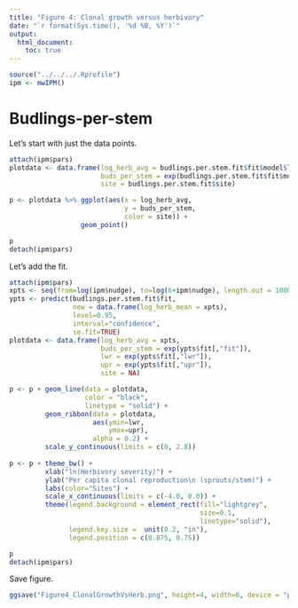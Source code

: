 ```yaml
---
title: "Figure 4: Clonal growth versus herbivory"
date: "`r format(Sys.time(), '%d %B, %Y')`"
output: 
  html_document:
    toc: true
---
```


```r
source("../../../.Rprofile")
ipm <- mwIPM()
```

# Budlings-per-stem

Let's start with just the data points.

```r
attach(ipm$pars)
plotdata <- data.frame(log_herb_avg = budlings.per.stem.fit$fit$model$log_herb_mean, 
                       buds_per_stem = exp(budlings.per.stem.fit$fit$model$`log(bdlgs_per_stem)`),
                       site = budlings.per.stem.fit$site)

p <- plotdata %>% ggplot(aes(x = log_herb_avg, 
                             y = buds_per_stem,
                             color = site)) + 
                  geom_point()

p
detach(ipm$pars)
```

Let's add the fit.

```r
attach(ipm$pars)
xpts <- seq(from=log(ipm$nudge), to=log(6+ipm$nudge), length.out = 1000)
ypts <- predict(budlings.per.stem.fit$fit, 
                new = data.frame(log_herb_mean = xpts), 
                level=0.95,
                interval="confidence",
                se.fit=TRUE)
plotdata <- data.frame(log_herb_avg = xpts, 
                       buds_per_stem = exp(ypts$fit[,"fit"]),
                       lwr = exp(ypts$fit[,"lwr"]),
                       upr = exp(ypts$fit[,"upr"]),
                       site = NA)

p <- p + geom_line(data = plotdata, 
                   color = "black", 
                   linetype = "solid") +
         geom_ribbon(data = plotdata, 
                     aes(ymin=lwr, 
                         ymax=upr), 
                     alpha = 0.2) + 
         scale_y_continuous(limits = c(0, 2.8))
         
p <- p + theme_bw() +
         xlab("ln(Herbivory severity)") +
         ylab("Per capita clonal reproduction\n (sprouts/stem)") +
         labs(color="Sites") + 
         scale_x_continuous(limits = c(-4.0, 0.0)) + 
         theme(legend.background = element_rect(fill="lightgrey",
                                                size=0.1,
                                                linetype="solid"),
               legend.key.size =  unit(0.2, "in"),
               legend.position = c(0.875, 0.75))

p
detach(ipm$pars)
```

Save figure.

```r
ggsave("Figure4_ClonalGrowthVsHerb.png", height=4, width=6, device = "png", p)
```